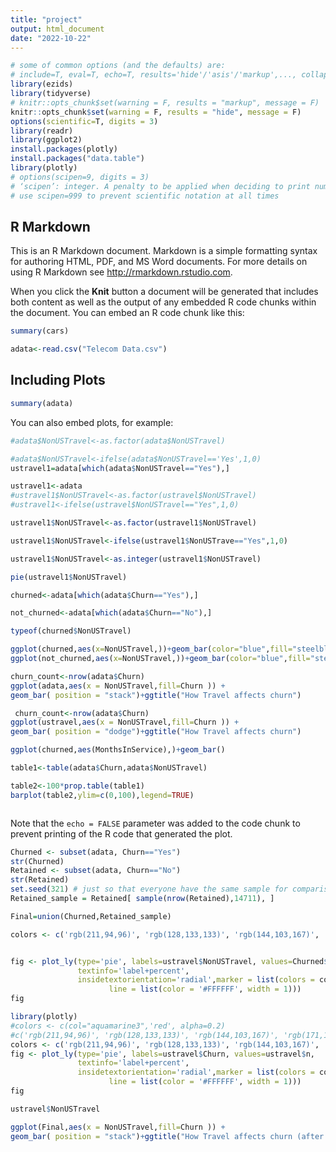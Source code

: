 ```yaml
---
title: "project"
output: html_document
date: "2022-10-22"
---
```


```r
# some of common options (and the defaults) are: 
# include=T, eval=T, echo=T, results='hide'/'asis'/'markup',..., collapse=F, warning=T, message=T, error=T, cache=T, fig.width=6, fig.height=4, fig.dim=c(6,4) #inches, fig.align='left'/'center','right', 
library(ezids)
library(tidyverse)
# knitr::opts_chunk$set(warning = F, results = "markup", message = F)
knitr::opts_chunk$set(warning = F, results = "hide", message = F)
options(scientific=T, digits = 3) 
library(readr)
library(ggplot2)
install.packages(plotly)
install.packages("data.table")
library(plotly)
# options(scipen=9, digits = 3) 
# ‘scipen’: integer. A penalty to be applied when deciding to print numeric values in fixed or exponential notation.  Positive values bias towards fixed and negative towards scientific notation: fixed notation will be preferred unless it is more than ‘scipen’ digits wider.
# use scipen=999 to prevent scientific notation at all times
```

## R Markdown

This is an R Markdown document. Markdown is a simple formatting syntax for authoring HTML, PDF, and MS Word documents. For more details on using R Markdown see <http://rmarkdown.rstudio.com>.

When you click the **Knit** button a document will be generated that includes both content as well as the output of any embedded R code chunks within the document. You can embed an R code chunk like this:

```r
summary(cars)
```
```r
adata<-read.csv("Telecom Data.csv")
```
## Including Plots
```r
summary(adata)
```
You can also embed plots, for example:
```r
#adata$NonUSTravel<-as.factor(adata$NonUSTravel)
```
```r
#adata$NonUSTravel<-ifelse(adata$NonUSTravel=='Yes',1,0)
ustravel1=adata[which(adata$NonUSTravel=="Yes"),]

ustravel1<-adata
#ustravel1$NonUSTravel<-as.factor(ustravel$NonUSTravel)
#ustravel1<-ifelse(ustravel$NonUSTravel=="Yes",1,0)
```
```r

ustravel1$NonUSTravel<-as.factor(ustravel1$NonUSTravel)
```

```r
ustravel1$NonUSTravel<-ifelse(ustravel1$NonUSTrave=="Yes",1,0)
```
```r
ustravel1$NonUSTravel<-as.integer(ustravel1$NonUSTravel)
```
```r
pie(ustravel1$NonUSTravel)
```

```r
churned<-adata[which(adata$Churn=="Yes"),]
```

```r
not_churned<-adata[which(adata$Churn=="No"),]
```
```r
typeof(churned$NonUSTravel)
```

```r
ggplot(churned,aes(x=NonUSTravel,))+geom_bar(color="blue",fill="steelblue",width=0.5)+ggtitle("Churned ")
ggplot(not_churned,aes(x=NonUSTravel,))+geom_bar(color="blue",fill="steelblue",width=0.5)+ggtitle("Not Churned")
```
```r
churn_count<-nrow(adata$Churn)
ggplot(adata,aes(x = NonUSTravel,fill=Churn )) +
geom_bar( position = "stack")+ggtitle("How Travel affects churn")
```
```r

 churn_count<-nrow(adata$Churn)
ggplot(ustravel,aes(x = NonUSTravel,fill=Churn )) +
geom_bar( position = "dodge")+ggtitle("How Travel affects churn")
```



```r
ggplot(churned,aes(MonthsInService),)+geom_bar()
```
```r
table1<-table(adata$Churn,adata$NonUSTravel)
```

```r
table2<-100*prop.table(table1)
barplot(table2,ylim=c(0,100),legend=TRUE)
```
```r

```
Note that the `echo = FALSE` parameter was added to the code chunk to prevent printing of the R code that generated the plot.




```r
Churned <- subset(adata, Churn=="Yes")
str(Churned)
Retained <- subset(adata, Churn=="No")
str(Retained)
set.seed(321) # just so that everyone have the same sample for comparison
Retained_sample = Retained[ sample(nrow(Retained),14711), ]

Final=union(Churned,Retained_sample)
```

```r

colors <- c('rgb(211,94,96)', 'rgb(128,133,133)', 'rgb(144,103,167)', 'rgb(171,104,87)', 'rgb(114,147,203)')


fig <- plot_ly(type='pie', labels=ustravel$NonUSTravel, values=Churned$n,
               textinfo='label+percent',
               insidetextorientation='radial',marker = list(colors = colors,
                      line = list(color = '#FFFFFF', width = 1)))
fig

```
```r
library(plotly)
#colors <- c(col="aquamarine3",'red', alpha=0.2)
#c('rgb(211,94,96)', 'rgb(128,133,133)', 'rgb(144,103,167)', 'rgb(171,104,87)', 'rgb(114,147,203)')
colors <- c('rgb(211,94,96)', 'rgb(128,133,133)', 'rgb(144,103,167)', 'rgb(171,104,87)', 'rgb(114,147,203)')
fig <- plot_ly(type='pie', labels=ustravel$Churn, values=ustravel$n,
               textinfo='label+percent',
               insidetextorientation='radial',marker = list(colors = colors,
                      line = list(color = '#FFFFFF', width = 1)))
fig
```

```r
ustravel$NonUSTravel
```

```r
ggplot(Final,aes(x = NonUSTravel,fill=Churn )) +
geom_bar( position = "stack")+ggtitle("How Travel affects churn (after sampling)")
```